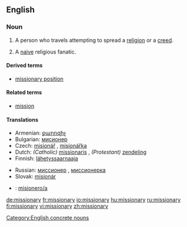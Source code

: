 ==English==
{{wikipedia}}
===Noun===
{{en-noun|missionar|ies}}

# A person who travels attempting to spread a [[religion]] or a [[creed]].
# {{pejorative}} A [[naive]] religious fanatic.

====Derived terms====
*[[missionary position]]

====Related terms====
* [[mission]]

====Translations====
{{trans-top|person traveling to spread a religion}}
*Armenian: [[քարոզիչ]]
*Bulgarian: [[мисионер]] {{m}}
*Czech: [[misionář]] {{m}}, [[misionářka]] {{f}}
*Dutch: ''(Catholic)'' [[missionaris]] {{m}}, ''(Protestant)'' [[zendeling]] {{m}}
*Finnish: [[lähetyssaarnaaja]]
{{trans-mid}}
*Russian: [[миссионер]] {{m}}, [[миссионерка]] {{f}}
*Slovak: [[misionár]] {{m}}
*{{ttbc|Spanish}}: [[misionero/a]]
{{trans-bottom}}

[[Category:English concrete nouns]]

[[de:missionary]]
[[fr:missionary]]
[[io:missionary]]
[[hu:missionary]]
[[ru:missionary]]
[[fi:missionary]]
[[vi:missionary]]
[[zh:missionary]]